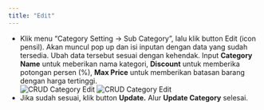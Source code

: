 ```yaml
---
title: "Edit"
---
```


- Klik menu “Category Setting -> Sub Category”, lalu klik button Edit (icon pensil). Akan muncul pop up dan isi inputan dengan data yang sudah tersedia. Ubah data tersebut sesuai dengan kehendak. Input **Category Name** untuk meberikan nama kategori, **Discount** untuk memberika potongan persen (%), **Max Price** untuk memberikan batasan barang dengan harga tertinggi.  
  ![CRUD Category Edit](/image/storage/crud-category/edit/a-1.png "CRUD Category Edit")
  ![CRUD Category Edit](/image/storage/crud-category/edit/a-2.png "CRUD Category Edit")
- Jika sudah sesuai, klik button **Update.** Alur **Update Category** selesai.
